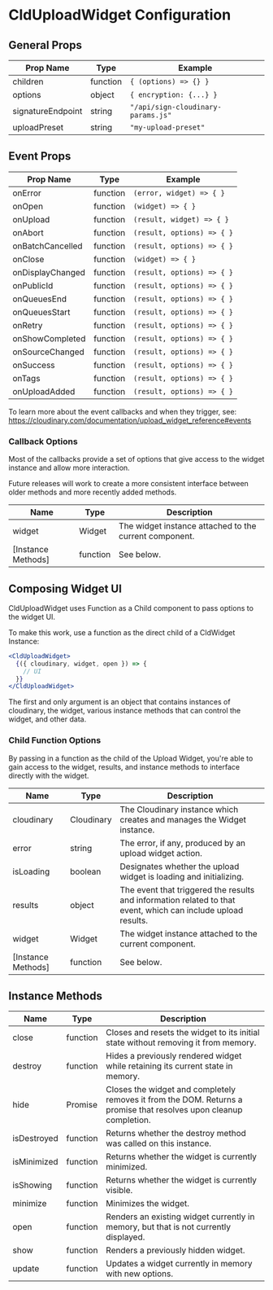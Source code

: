 

<Head>
  <title>CldUploadWidget Configuration - Next Cloudinary</title>
  <meta name="og:title" content="CldUploadWidget Configuration - Next Cloudinary" />
  <meta name="og:url" content={`https://next.cloudinary.dev/clduploadwidget/configuration`} />
</Head>

<OgImage
  title="CldUploadWidget Configuration"
  twitterTitle="CldUploadWidget Configuration"
/>

# CldUploadWidget Configuration

## General Props

| Prop Name          | Type               | Example                                |
|--------------------|--------------------|----------------------------------------|
| children           | function           | `{ (options) => {} }`                  |
| options            | object             | `{ encryption: {...} }`                |
| signatureEndpoint  | string             | `"/api/sign-cloudinary-params.js"`     |
| uploadPreset       | string             | `"my-upload-preset"`                   |

## Event Props

| Prop Name          | Type               | Example                                |
|--------------------|--------------------|----------------------------------------|
| onError            | function           | `(error, widget) => { }`               |
| onOpen             | function           | `(widget) => { }`                      |
| onUpload           | function           | `(result, widget) => { }`              |
| onAbort            | function           | `(result, options) => { }`             |
| onBatchCancelled   | function           | `(result, options) => { }`             |
| onClose            | function           | `(widget) => { }`                      |
| onDisplayChanged   | function           | `(result, options) => { }`             |
| onPublicId         | function           | `(result, options) => { }`             |
| onQueuesEnd        | function           | `(result, options) => { }`             |
| onQueuesStart      | function           | `(result, options) => { }`             |
| onRetry            | function           | `(result, options) => { }`             |
| onShowCompleted    | function           | `(result, options) => { }`             |
| onSourceChanged    | function           | `(result, options) => { }`             |
| onSuccess          | function           | `(result, options) => { }`             |
| onTags             | function           | `(result, options) => { }`             |
| onUploadAdded      | function           | `(result, options) => { }`             |

To learn more about the event callbacks and when they trigger, see: https://cloudinary.com/documentation/upload_widget_reference#events

### Callback Options

Most of the callbacks provide a set of options that give access to the widget instance and allow more interaction.

<Callout emoji={false}>
Future releases will work to create a more consistent interface between older methods and more recently added methods.
</Callout>

| Name               | Type               | Description                            |
|--------------------|--------------------|----------------------------------------|
| widget             | Widget             | The widget instance attached to the current component. |
| [Instance Methods] | function           | See below.                             |

## Composing Widget UI

CldUploadWidget uses Function as a Child component to pass options to the widget UI.

To make this work, use a function as the direct child of a CldWidget Instance:

```jsx copy
<CldUploadWidget>
  {({ cloudinary, widget, open }) => {
    // UI
  }}
</CldUploadWidget>
```

The first and only argument is an object that contains instances of cloudinary, the widget, various instance methods that can control the widget, and other data.

### Child Function Options

By passing in a function as the child of the Upload Widget, you're able to gain access to the widget, results, and instance methods to interface directly with the widget.

| Name               | Type               | Description                            |
|--------------------|--------------------|----------------------------------------|
| cloudinary         | Cloudinary         | The Cloudinary instance which creates and manages the Widget instance. |
| error              | string             | The error, if any, produced by an upload widget action. |
| isLoading          | boolean            | Designates whether the upload widget is loading and initializing. |
| results            | object             | The event that triggered the results and information related to that event, which can include upload results. |
| widget             | Widget             | The widget instance attached to the current component. |
| [Instance Methods] | function           | See below.                             |

## Instance Methods

| Name           | Type               | Description                            |
|----------------|--------------------|----------------------------------------|
| close          | function           | Closes and resets the widget to its initial state without removing it from memory. |
| destroy        | function           | Hides a previously rendered widget while retaining its current state in memory. |
| hide           | Promise            | Closes the widget and completely removes it from the DOM. Returns a promise that resolves upon cleanup completion. |
| isDestroyed    | function           | Returns whether the destroy method was called on this instance. |
| isMinimized    | function           | Returns whether the widget is currently minimized. |
| isShowing      | function           | Returns whether the widget is currently visible. |
| minimize       | function           | Minimizes the widget.                  |
| open           | function           | Renders an existing widget currently in memory, but that is not currently displayed.
| show           | function           | Renders a previously hidden widget.    |
| update         | function           | Updates a widget currently in memory with new options. |